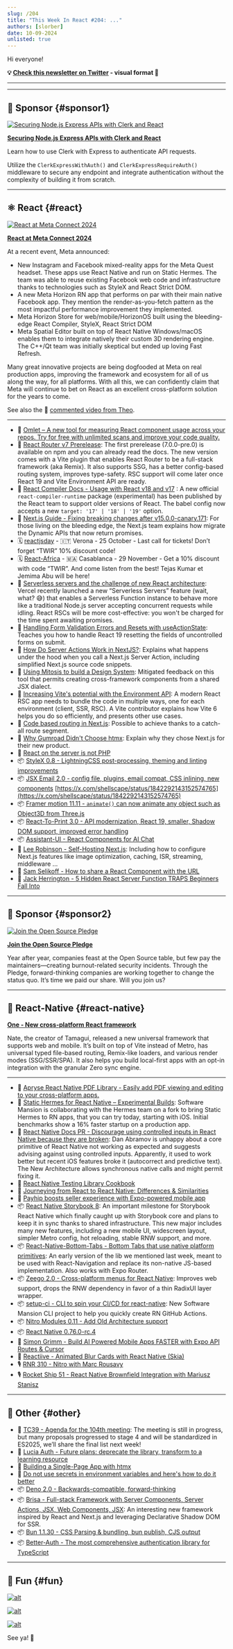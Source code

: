 ```yaml
---
slug: /204
title: "This Week In React #204: ..."
authors: [slorber]
date: 10-09-2024
unlisted: true
---
```


Hi everyone!

<!-- truncate -->

**💡 [Check this newsletter on Twitter](https://slo.im/thread) - visual format 🎨**

---


<Support />

---

## 💸 Sponsor {#sponsor1}

[![Securing Node.js Express APIs with Clerk and React](/emails/issues/204/clerk.jpg)](https://go.clerk.com/WER1UiL)

**[Securing Node.js Express APIs with Clerk and React](https://go.clerk.com/WER1UiL)**

Learn how to use Clerk with Express to authenticate API requests.

Utilize the `ClerkExpressWithAuth()` and `ClerkExpressRequireAuth()` middleware to secure any endpoint and integrate authentication without the complexity of building it from scratch.

---

## ⚛️ React {#react}

[![React at Meta Connect 2024](/emails/issues/204/meta.jpg)](https://engineering.fb.com/2024/10/02/android/react-at-meta-connect-2024/)

[**React at Meta Connect 2024**](https://engineering.fb.com/2024/10/02/android/react-at-meta-connect-2024/)

At a recent event, Meta announced:

- New Instagram and Facebook mixed-reality apps for the Meta Quest headset. These apps use React Native and run on Static Hermes. The team was able to reuse existing Facebook web code and infrastructure thanks to technologies such as StyleX and React Strict DOM.
- A new Meta Horizon RN app that performs on par with their main native Facebook app. They mention the render-as-you-fetch pattern as the most impactful performance improvement they implemented.
- Meta Horizon Store for web/mobile/HorizonOS built using the bleeding-edge React Compiler, StyleX, React Strict DOM
- Meta Spatial Editor built on top of React Native Windows/macOS enables them to integrate natively their custom 3D rendering engine. The C++/Qt team was initially skeptical but ended up loving Fast Refresh.

Many great innovative projects are being dogfooded at Meta on real production apps, improving the framework and ecosystem for all of us along the way, for all platforms. With all this, we can confidently claim that Meta will continue to bet on React as an excellent cross-platform solution for the years to come.

See also the 🎥 [commented video from Theo](https://www.youtube.com/watch?v=GjBfD9PHff4).

---

- 💸 [Omlet – A new tool for measuring React component usage across your repos. Try for free with unlimited scans and improve your code quality.](https://omlet.dev/?utm_campaign=partner_this-week-in-react_newsletter-quick-link-oct-2024)
- 👀 [React Router v7 Prerelease](https://reactrouter.com/dev/guides/start/installation): The first prerelease (7.0.0-pre.0) is available on npm and you can already read the docs. The new version comes with a Vite plugin that enables React Router to be a full-stack framework (aka Remix). It also supports SSG, has a better config-based routing system, improves type-safety. RSC support will come later once React 19 and Vite Environment API are ready.
- 👀 [React Compiler Docs - Usage with React v18 and v17](http://react-compiler-runtime) : A new official `react-compiler-runtime` package (experimental) has been published by the React team to support older versions of React. The babel config now accepts a new `target: '17' | '18' | '19'` option.
- 👀 [Next.js Guide - Fixing breaking changes after v15.0.0-canary.171](https://github.com/vercel/next.js/issues/70899): For those living on the bleeding edge, the Next.js team explains how migrate the Dynamic APIs that now return promises.
- 🗓️ [reactjsday](https://2024.reactjsday.it/?utm_source=thisweekinreact) - 🇮🇹 Verona - 25 October - Last call for tickets! Don’t forget “TWIR” 10% discount code!
- 🗓️ [React-Africa](https://react-africa.com/?utm_source=thisweekinreact) - 🇲🇦 Casablanca - 29 November - Get a 10% discount with code “TWIR”. And come listen from the best! Tejas Kumar et Jemima Abu will be here!
- 📜 [Serverless servers and the challenge of new React architecture](https://bobaekang.com/blog/serverless-servers-and-the-challenge-of-new-react-architecture/): Vercel recently launched a new “Serverless Servers” feature (wait, what? 😅) that enables a Serverless Function instance to behave more like a traditional Node.js server accepting concurrent requests while idling. React RSCs will be more cost-effective: you won't be charged for the time spent awaiting promises.
- 📜 [Handling Form Validation Errors and Resets with useActionState](https://aurorascharff.no/posts/handling-form-validation-errors-and-resets-with-useactionstate/): Teaches you how to handle React 19 resetting the fields of uncontrolled forms on submit.
- 📜 [How Do Server Actions Work in NextJS?](https://codelynx.dev/posts/how-work-server-actions): Explains what happens under the hood when you call a Next.js Server Action, including simplified Next.js source code snippets.
- 📜 [Using Mitosis to build a Design System](https://www.voorhoede.nl/en/blog/write-components-once-run-everywhere-with-mitosis-a-beautiful-dream-or-reality/): Mitigated feedback on this tool that permits creating cross-framework components from a shared JSX dialect.
- 📜 [Increasing Vite's potential with the Environment API](https://green.sapphi.red/blog/increasing-vites-potential-with-the-environment-api): A modern React RSC app needs to bundle the code in multiple ways, one for each environment (client, SSR, RSC). A Vite contributor explains how Vite 6 helps you do so efficiently, and presents other use cases.
- 📜 [Code based routing in Next.js](https://www.nico.fyi/blog/next-js-code-config-based-routing): Possible to achieve thanks to a catch-all route segment.
- 📜 [Why Gumroad Didn't Choose htmx](https://htmx.org/essays/why-gumroad-didnt-choose-htmx/): Explain why they chose Next.js for their new product.
- 📜 [React on the server is not PHP](https://www.artmann.co/articles/react-on-the-server-is-not-php)
- 📦 [StyleX 0.8 - LightningCSS post-processing, theming and linting improvements](https://stylexjs.com/blog/v0.8.0)
- 📦 [JSX Email 2.0 - config file, plugins, email compat, CSS inlining, new components](https://jsx.email/docs/v2/migration) [https://x.com/shellscape/status/1842292143152574765](https://x.com/shellscape/status/1842292143152574765)
- 📦 [Framer motion 11.11 - `animate()` can now animate any object such as Object3D from Three.js](https://www.framer.com/motion/animate-function/##objects)
- 📦 [React-To-Print 3.0 - API modernization, React 19, smaller, Shadow DOM support, improved error handling](https://github.com/MatthewHerbst/react-to-print/blob/master/CHANGELOG.md#300-september-28th-2024)
- 📦 [Assistant-UI - React Components for AI Chat](https://github.com/Yonom/assistant-ui)
- 🎥 [Lee Robinson - Self-Hosting Next.js](https://www.youtube.com/watch?v=sIVL4JMqRfc): Including how to configure Next.js features like image optimization, caching, ISR, streaming, middleware …
- 🎥 [Sam Selikoff - How to share a React Component with the URL](https://www.youtube.com/watch?v=fYqMPvPvVAc)
- 🎥 [Jack Herrington - 5 Hidden React Server Function TRAPS Beginners Fall Into](https://www.youtube.com/watch?v=_wnamPRhgkA)

<SubscribeFormEmbed placement="middle" />

---

## 💸 Sponsor {#sponsor2}

[![Join the Open Source Pledge](/emails/issues/204/sentry.jpg)](https://osspledge.com/?utm_source=thisweekinreact&utm_medium=paid-community&utm_campaign=oss-fy25q3-pledge&utm_content=newsletter-dontbea-join)

**[Join the Open Source Pledge](https://osspledge.com/?utm_source=thisweekinreact&utm_medium=paid-community&utm_campaign=oss-fy25q3-pledge&utm_content=newsletter-dontbea-join)**

Year after year, companies feast at the Open Source table, but few pay the maintainers—creating burnout-related security incidents. Through the Pledge, forward-thinking companies are working together to change the status quo. It’s time we paid our share. Will you join us?

---

## 📱 React-Native {#react-native}

[**One - New cross-platform React framework**](https://onestack.dev/)

Nate, the creator of Tamagui, released a new universal framework that supports web and mobile. It’s built on top of Vite instead of Metro, has universal typed file-based routing, Remix-like loaders, and various render modes (SSG/SSR/SPA). It also helps you build local-first apps with an opt-in integration with the granular Zero sync engine.

---

- 💸 [Apryse React Native PDF Library - Easily add PDF viewing and editing to your cross-platform apps.](https://docs.apryse.com/documentation/ios/react-native/?utm_source=thisweekinreact&utm_medium=newsletter&utm_campaign=1009)
- 👀 [Static Hermes for React Native – Experimental Builds](https://github.com/software-mansion-labs/hermes): Software Mansion is collaborating with the Hermes team on a fork to bring Static Hermes to RN apps, that you can try today, starting with iOS. Initial benchmarks show a 16% faster startup on a production app.
- 👀 [React Native Docs PR - Discourage using controlled inputs in React Native because they are broken](https://github.com/facebook/react-native-website/pull/4247): Dan Abramov is unhappy about a core primitive of React Native not working as expected and suggests advising against using controlled inputs. Apparently, it used to work better but recent iOS features broke it (autocorrect and predictive text). The New Architecture allows synchronous native calls and might permit fixing it.
- 📖 [React Native Testing Library Cookbook](https://callstack.github.io/react-native-testing-library/cookbook/index)
- 📜 [Journeying from React to React Native: Differences & Similarities](https://dev.to/amazonappdev/journeying-from-react-to-react-native-21ep)
- 📜 [Payhip boosts seller experience with Expo-powered mobile app](https://expo.dev/blog/payhip-boosts-seller-experience-with-expo-powered-mobile-app)
- 📦 [React Native Storybook 8](https://storybook.js.org/blog/react-native-storybook-8/): An important milestone for Storybook React Native which finally caught up with Storybook core and plans to keep it in sync thanks to shared infrastructure. This new major includes many new features, including a new mobile UI, widescreen layout, simpler Metro config, hot reloading, stable RNW support, and more.
- 📦 [React-Native-Bottom-Tabs - Bottom Tabs that use native platform primitives](https://github.com/okwasniewski/react-native-bottom-tabs): An early version of the lib we mentioned last week, meant to be used with React-Navigation and replace its non-native JS-based implementation. Also works with Expo Router.
- 📦 [Zeego 2.0 - Cross-platform menus for React Native](https://github.com/nandorojo/zeego/releases/tag/v2.0.0): Improves web support, drops the RNW dependency in favor of a thin RadixUI layer wrapper.
- 📦 [setup-ci - CLI to spin your CI/CD for react-native](https://github.com/software-mansion/setup-ci): New Software Mansion CLI project to help you quickly create RN GitHub Actions.
- 📦 [Nitro Modules 0.11 - Add Old Architecture support](https://github.com/mrousavy/nitro/releases/tag/v0.11.0)
- 📦 [React Native 0.76.0-rc.4](https://github.com/facebook/react-native/releases/tag/v0.76.0-rc.4)
- 🎥 [Simon Grimm - Build AI Powered Mobile Apps FASTER with Expo API Routes & Cursor](https://www.youtube.com/watch?v=9FzkE1qVBiA)
- 🎥 [Reactiive - Animated Blur Cards with React Native (Skia)](https://www.youtube.com/watch?v=SveA2QjmEzM)
- 🎙️ [RNR 310 - Nitro with Marc Rousavy](https://www.reactnativeradio.com/episodes/rnr-310-nitro-with-marc-rousavy)
- 🎙️ [Rocket Ship 51 - React Native Brownfield Integration with Mariusz Stanisz](https://share.transistor.fm/s/e737607c)

---

## 🔀 Other {#other}

- 👀 [TC39 - Agenda for the 104th meeting](https://github.com/tc39/agendas/blob/main/2024/10.md): The meeting is still in progress, but many proposals progressed to stage 4 and will be standardized in ES2025, we’ll share the final list next week\!
- 👀 [Lucia Auth - Future plans: deprecate the library, transform to a learning resource](https://github.com/lucia-auth/lucia/discussions/1707)
- 📜 [Building a Single-Page App with htmx](https://jakelazaroff.com/words/building-a-single-page-app-with-htmx/)
- 📜 [Do not use secrets in environment variables and here's how to do it better](https://www.nodejs-security.com/blog/do-not-use-secrets-in-environment-variables-and-here-is-how-to-do-it-better/)
- 📦 [Deno 2.0 - Backwards-compatible, forward-thinking](https://deno.com/blog/v2.0)
- 📦 [Brisa - Full-stack Framework with Server Components, Server Actions, JSX, Web Components, JSX](https://brisa.build/blog/introducing-brisa): An interesting new framework inspired by React and Next.js and leveraging Declarative Shadow DOM for SSR.
- 📦 [Bun 1.1.30 - CSS Parsing & bundling, bun publish, CJS output](https://bun.sh/blog/bun-v1.1.30)
- 📦 [Better-Auth - The most comprehensive authentication library for TypeScript](https://github.com/better-auth/better-auth)

---

## 🤭 Fun {#fun}

[![alt](/emails/issues/204/meme.jpg)](https://x.com/jacobmparis/status/1841450326744010914)

[![alt](/emails/issues/204/meme2.jpg)](https://x.com/sebastienlorber/status/1842131680833741094)

[![alt](/emails/issues/204/meme3.jpg)](https://x.com/saltyAom/status/1842543015472386440)

See ya! 👋
